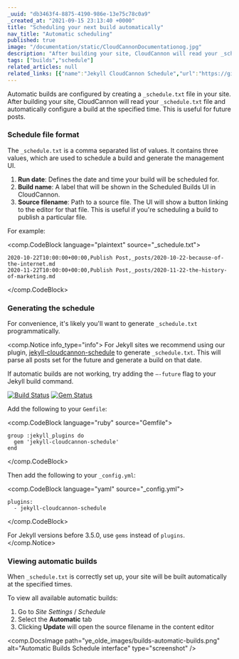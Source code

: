 ```yaml
---
_uuid: "db3463f4-8875-4190-986e-13e75c78c0a9"
_created_at: "2021-09-15 23:13:40 +0000"
title: "Scheduling your next build automatically"
nav_title: "Automatic scheduling"
published: true
image: "/documentation/static/CloudCannonDocumentationog.jpg"
description: "After building your site, CloudCannon will read your _schedule.txt file and automatically configure a build at the specified time."
tags: ["builds","schedule"]
related_articles: null
related_links: [{"name":"Jekyll CloudCannon Schedule","url":"https://github.com/CloudCannon/jekyll-cloudcannon-schedule"}]
---
```


Automatic builds are configured by creating a `_schedule.txt` file in your site. After building your site, CloudCannon will read your `_schedule.txt` file and automatically configure a build at the specified time. This is useful for future posts.

### Schedule file format


The `_schedule.txt` is a comma separated list of values. It contains three values, which are used to schedule a build and generate the management UI.


1. **Run date**: Defines the date and time your build will be scheduled for.
2. **Build name**: A label that will be shown in the Scheduled Builds UI in CloudCannon.
3. **Source filename**: Path to a source file. The UI will show a button linking to the editor for that file. This is useful if you're scheduling a build to publish a particular file.

For example:

<comp.CodeBlock language="plaintext" source="_schedule.txt">
```
2020-10-22T10:00:00+00:00,Publish Post,_posts/2020-10-22-because-of-the-internet.md
2020-11-22T10:00:00+00:00,Publish Post,_posts/2020-11-22-the-history-of-marketing.md
```
</comp.CodeBlock>

### Generating the schedule
For convenience, it's likely you'll want to generate `_schedule.txt` programmatically.

<comp.Notice info_type="info">
  For Jekyll sites we recommend using our plugin, [jekyll-cloudcannon-schedule](https://github.com/CloudCannon/jekyll-cloudcannon-schedule) to generate `_schedule.txt`. This will parse all posts set for the future and generate a build on that date.

  If automatic builds are not working, try adding the `–-future` flag to your Jekyll build command.

  [![Build Status](https://travis-ci.com/CloudCannon/jekyll-cloudcannon-schedule.svg?branch=master)](https://travis-ci.com/CloudCannon/jekyll-cloudcannon-schedule)
  [![Gem Status](https://badge.fury.io/rb/jekyll-cloudcannon-schedule.svg)](https://badge.fury.io/rb/jekyll-cloudcannon-schedule)

  Add the following to your `Gemfile`\:

  <comp.CodeBlock language="ruby" source="Gemfile">
  ```
  group :jekyll_plugins do
    gem 'jekyll-cloudcannon-schedule'
  end
  ```
  </comp.CodeBlock>

  Then add the following to your `_config.yml`\:

  <comp.CodeBlock language="yaml" source="_config.yml">
  ```
  plugins:
    - jekyll-cloudcannon-schedule
  ```
  </comp.CodeBlock>

  For Jekyll versions before 3.5.0, use `gems` instead of `plugins`.
</comp.Notice>

### Viewing automatic builds
When `_schedule.txt` is correctly set up, your site will be built automatically at the specified times.

To view all available automatic builds:

1. Go to *Site Settings* / *Schedule*
2. Select the **Automatic** tab
3. Clicking **Update** will open the source filename in the content editor

<comp.DocsImage path="ye_olde_images/builds-automatic-builds.png" alt="Automatic Builds Schedule interface" type="screenshot" />
